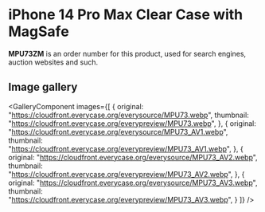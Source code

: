 
# iPhone 14 Pro Max Clear Case with MagSafe

<Callout type='info' emoji='👉🏻'>**MPU73ZM** is an order number for this product, used for search engines, auction websites and such.</Callout>

## Image gallery

<GalleryComponent
    images={[
      {
        original: "https://cloudfront.everycase.org/everysource/MPU73.webp",
        thumbnail: "https://cloudfront.everycase.org/everypreview/MPU73.webp",
      },
      {
        original: "https://cloudfront.everycase.org/everysource/MPU73_AV1.webp",
        thumbnail: "https://cloudfront.everycase.org/everypreview/MPU73_AV1.webp",
      },
      {
        original: "https://cloudfront.everycase.org/everysource/MPU73_AV2.webp",
        thumbnail: "https://cloudfront.everycase.org/everypreview/MPU73_AV2.webp",
      },
      {
        original: "https://cloudfront.everycase.org/everysource/MPU73_AV3.webp",
        thumbnail: "https://cloudfront.everycase.org/everypreview/MPU73_AV3.webp",
      }
    ]}
  />
